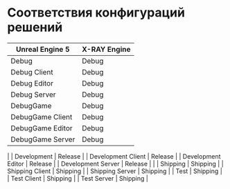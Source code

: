 # Соответствия конфигураций решений

| Unreal Engine 5    | X-RAY Engine |
|--------------------|--------------|
| Debug              | Debug        |
| Debug Client       | Debug        |
| Debug Editor       | Debug        |
| Debug Server       | Debug        |
| DebugGame          | Debug        |
| DebugGame Client   | Debug        |
| DebugGame Editor   | Debug        |
| DebugGame Server   | Debug        |
 |
| Development        | Release      |
| Development Client | Release      |
| Development Editor | Release      |
| Development Server | Release      |
 |
| Shipping           | Shipping     |
| Shipping Client    | Shipping     |
| Shipping Server    | Shipping     |
| Test               | Shipping     |
| Test Client        | Shipping     |
| Test Server        | Shipping     |
